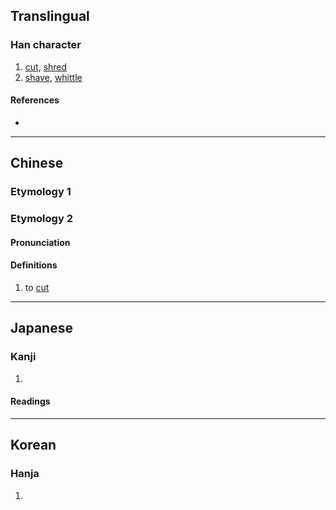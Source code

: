 {{also|刊}}
{{character info}}
==Translingual==

===Han character===
{{Han char|rn=18|rad=刀|as=03|sn=5|four=|canj=HJLN|ids=⿰千刂}}

# [[cut]], [[shred]]
# [[shave]], [[whittle]]

====References====
* {{Han ref|kx=0136.170|dkj=01866|dj=0307.130|hdz=10324.040|uh=520B|ud=21003}}

----

==Chinese==

===Etymology 1===
{{zh-see|刊|v}}

===Etymology 2===
{{zh-forms}}

====Pronunciation====
{{zh-pron
|m=qiàn
|c=cin3
|cat=v
}}

====Definitions====
{{zh-hanzi}}

# {{zh-historical-dict}} to [[cut]]

----

==Japanese==

===Kanji===
{{ja-kanji|grade=|rs=刀03}}

# {{rfdef|ja|sort=刀03}}

====Readings====
{{ja-readings
|on=せん
|kun=き-る, けず-る
}}

----

==Korean==

===Hanja===
{{ko-hanja|hangeul=천|rv=cheon|mr=ch'ŏn}}

# {{rfdef|ko|sort=刀03}}